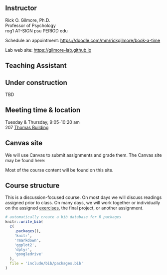 ## Instructor {-}

Rick O. Gilmore, Ph.D. \
Professor of Psychology \
rog1 AT-SIGN psu PERIOD edu \

Schedule an appointment: <https://doodle.com/mm/rickgilmore/book-a-time></br>

Lab web site: <https://gilmore-lab.github.io>

## Teaching Assistant {-}

::: {.callout-warning}
## Under construction
TBD
:::

<!-- Adam Calderon \ -->
<!-- Graduate Student in Clinical Psychology \ -->
<!-- afc6160 AT-SIGN psu PERIOD edu -->
<!-- Office hours: Friday 3-4 pm, via [Zoom](https://psu.zoom.us/j/94414923783). -->

## Meeting time & location {-}

Tuesday & Thursday, 9:05-10:20 am</br>
207 [Thomas Building](https://map.psu.edu/?id=1134#!ct/59509,33177,25403,26748,26749,26750,27255?m/900781?s/thomas)

## Canvas site

We will use Canvas to submit assignments and grade them.
The Canvas site may be found here: 

<LINK-TO-CANVAS-SITE>

Most of the course content will be found on this site.

## Course structure

This is a discussion-focused course.
On most days we will discuss readings assigned prior to class.
On many days, we will work together or individually on the assigned [exercises](index.qmd#exercises), the final project, or another assignment.

```r
# automatically create a bib database for R packages
knitr::write_bib(
  c(
    .packages(),
    'knitr',
    'rmarkdown',
    'ggplot2',
    'dplyr',
    'googledrive'
  ),
  file = 'include/bib/packages.bib'
)
```
